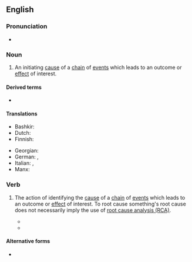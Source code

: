{{also|root-cause}}
==English==

===Pronunciation===
* {{audio|en|En-au-root cause.ogg|Audio (AU)}}

===Noun===
{{en-noun}}

# {{lb|en|idiomatic}} An initiating [[cause]] of a [[chain]] of [[event]]s which leads to an outcome or [[effect]] of interest.

====Derived terms====
* {{l|en|RCA}}

====Translations====
{{trans-top|initiating cause}}
* Bashkir: {{t|ba|төп сәбәп}}
* Dutch: {{t|nl|grondoorzaak|f}}
* Finnish: {{t|fi|perussyy}}
{{trans-mid}}
* Georgian: {{t|ka|ძირეული მიზეზი}}
* German: {{t+|de|Ursache|f}}, {{t+|de|Grundursache|f}}
* Italian: {{t|it|causa ultima|f}}, {{t|it|[[causa]] [[scatenante]]|f}}
* Manx: {{t|gv|ard-oyr|m}}
{{trans-bottom}}

===Verb===
{{en-verb}}

# {{lb|en|transitive}} The action of identifying the [[cause]] of a [[chain]] of [[event]]s which leads to an outcome or [[effect]] of interest. To root cause something's root cause does not necessarily imply the use of [[wikipedia:Root_cause_analysis|root cause analysis (RCA)]].
#* {{quote-book|en|author=Charles Protzman|title=Leveraging Lean in Ancillary Hospital Services|year=2017|publisher=CRC Press|pageurl=https://books.google.com/books?id=mI7SBQAAQBAJ&pg=PA108&dq=%22rootcausing%22&hl=&cd=1&source=gbs_api#v=onepage&q=%22rootcausing%22&f=false|isbn=978-1-4822-3730-6|author2=Joyce Kerpchar|author3=George Mayzell|page=108|passage=Fishbones are a great tool for collecting, categorizing, and '''root-causing''' feedback from staff.}}
#* {{quote-book|en|author=Prabhat Mishra|title=Post-Silicon Validation and Debug|chapter=1|year=2018|publisher=Springer|pageurl=https://books.google.com/books?id=T6NsDwAAQBAJ&pg=PA13&dq=%22rootcausing%22&hl=es&sa=X&ved=2ahUKEwiC9Yzmz4rxAhWCxIUKHQPRBkMQ6AEwA3oECAMQAg#v=onepage&q=%22rootcausing%22&f=false|isbn=978-3-319-98116-1|author2=Farimah Farahmandi|page=13|passage=After the effect of the bug is observed using post-silicon tests, the next step is to localize the source of error, '''root-cause''' bugs, and fix them.}}

====Alternative forms====
* {{alter|en|root-cause}}